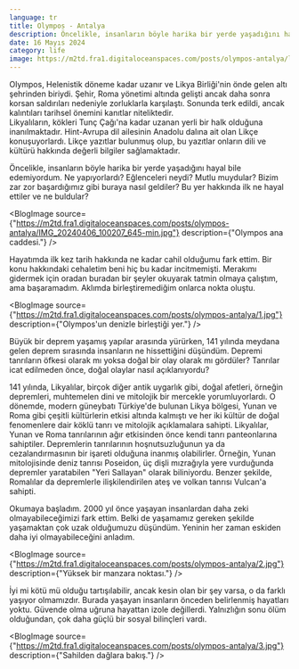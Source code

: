 ```yaml
---
language: tr
title: Olympos - Antalya
description: Öncelikle, insanların böyle harika bir yerde yaşadığını hayal bile edemiyordum. Ne yapıyorlardı? Eğlenceleri neydi? Mutlu muydular? Bizim bile zar zor gelebildiğimiz bu yere nasıl geldiler? Bu yer hakkında ilk ne hayal ettiler ve ne buldular?
date: 16 Mayıs 2024
category: life
image: https://m2td.fra1.digitaloceanspaces.com/posts/olympos-antalya/lyc.png
---
```


<AIResponse>
  <Paragraph>
    Olympos, Helenistik döneme kadar uzanır ve Likya Birliği'nin önde gelen altı şehrinden biriydi. Şehir, Roma yönetimi altında gelişti ancak daha sonra korsan saldırıları nedeniyle zorluklarla karşılaştı. Sonunda terk edildi, ancak kalıntıları tarihsel önemini kanıtlar niteliktedir.
    <br />
    Likyalıların, kökleri Tunç Çağı'na kadar uzanan yerli bir halk olduğuna inanılmaktadır. Hint-Avrupa dil ailesinin Anadolu dalına ait olan Likçe konuşuyorlardı. Likçe yazıtlar bulunmuş olup, bu yazıtlar onların dili ve kültürü hakkında değerli bilgiler sağlamaktadır.
  </Paragraph>
</AIResponse>

<Paragraph>Öncelikle, insanların böyle harika bir yerde yaşadığını hayal bile edemiyordum. Ne yapıyorlardı? Eğlenceleri neydi? Mutlu muydular? Bizim zar zor başardığımız gibi buraya nasıl geldiler? Bu yer hakkında ilk ne hayal ettiler ve ne buldular?</Paragraph>

<BlogImage source={"https://m2td.fra1.digitaloceanspaces.com/posts/olympos-antalya/IMG_20240406_100207_645-min.jpg"} description={"Olympos ana caddesi."} />

<Paragraph>Hayatımda ilk kez tarih hakkında ne kadar cahil olduğumu fark ettim. Bir konu hakkındaki cehaletim beni hiç bu kadar incitmemişti. Merakımı gidermek için oradan buradan bir şeyler okuyarak tatmin olmaya çalıştım, ama başaramadım. Aklımda birleştiremediğim onlarca nokta oluştu.</Paragraph>

<BlogImage source={"https://m2td.fra1.digitaloceanspaces.com/posts/olympos-antalya/1.jpg"} description={"Olympos'un denizle birleştiği yer."} />

<Paragraph>Büyük bir deprem yaşamış yapılar arasında yürürken, 141 yılında meydana gelen deprem sırasında insanların ne hissettiğini düşündüm. Depremi tanrıların öfkesi olarak mı yoksa doğal bir olay olarak mı gördüler? Tanrılar icat edilmeden önce, doğal olaylar nasıl açıklanıyordu?</Paragraph>

<AIResponse>
  <Paragraph>141 yılında, Likyalılar, birçok diğer antik uygarlık gibi, doğal afetleri, örneğin depremleri, muhtemelen dini ve mitolojik bir mercekle yorumluyorlardı. O dönemde, modern güneybatı Türkiye'de bulunan Likya bölgesi, Yunan ve Roma gibi çeşitli kültürlerin etkisi altında kalmıştı ve her iki kültür de doğal fenomenlere dair köklü tanrı ve mitolojik açıklamalara sahipti.</Paragraph>
  <Paragraph>Likyalılar, Yunan ve Roma tanrılarının ağır etkisinden önce kendi tanrı panteonlarına sahiptiler. Depremlerin tanrılarının hoşnutsuzluğunun ya da cezalandırmasının bir işareti olduğuna inanmış olabilirler. Örneğin, Yunan mitolojisinde deniz tanrısı Poseidon, üç dişli mızrağıyla yere vurduğunda depremler yaratabilen "Yeri Sallayan" olarak biliniyordu. Benzer şekilde, Romalılar da depremlerle ilişkilendirilen ateş ve volkan tanrısı Vulcan'a sahipti.</Paragraph>
</AIResponse>

<Paragraph>Okumaya başladım. 2000 yıl önce yaşayan insanlardan daha zeki olmayabileceğimizi fark ettim. Belki de yaşamamız gereken şekilde yaşamaktan çok uzak olduğumuzu düşündüm. Yeninin her zaman eskiden daha iyi olmayabileceğini anladım.</Paragraph>

<BlogImage source={"https://m2td.fra1.digitaloceanspaces.com/posts/olympos-antalya/2.jpg"} description={"Yüksek bir manzara noktası."} />

<Paragraph>İyi mi kötü mü olduğu tartışılabilir, ancak kesin olan bir şey varsa, o da farklı yaşıyor olmamızdır. Burada yaşayan insanların önceden belirlenmiş hayatları yoktu. Güvende olma uğruna hayattan izole değillerdi. Yalnızlığın sonu ölüm olduğundan, çok daha güçlü bir sosyal bilinçleri vardı.</Paragraph>

<BlogImage source={"https://m2td.fra1.digitaloceanspaces.com/posts/olympos-antalya/3.jpg"} description={"Sahilden dağlara bakış."} />